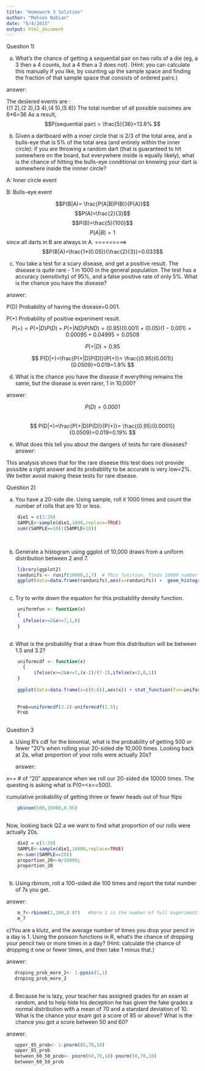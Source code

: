 ---
title: "Homework 3 Solution"
author: "Mohsen Nabian"
date: "6/4/2015"
output: html_document
---

Question 1)


a)  What's the chance of getting a sequential pair on two rolls of a die (eg, a 3 then a 4 counts, but a 4
    then a 3 does not). (Hint: you can calculate this manually if you like, by counting up the sample space
    and finding the fraction of that sample space that consists of ordered pairs.) 

  answer:

  The desiered events are :   
  {(1 2),(2 3),(3 4),(4 5),(5 6)}
  The total number of all possible oucomes are 6*6=36 
  As a result, 
 $$P(sequential pair) = \frac{5}{36}=13.8% $$
   
b)  Given a dartboard with a inner circle that is 2/3 of the total area, and a bulls-eye that is 5% of the
    total area (and entirely within the inner circle): if you are throwing a random dart (that is guaranteed
    to hit somewhere on the board, but everywhere inside is equally likely), what is the chance of hitting
    the bulls-eye conditional on knowing your dart is somewhere inside the innner circle?
  


A: Inner circle event
    
B: Bulls-eye event
  
$$P(B|A)= \frac{P(A|B)P(B)}{P(A)}$$
$$P(A)=\frac{2}{3}$$
$$P(B)=\frac{5}{100}$$
$$P(A|B)=1$$  since all darts in B are always in A. 
    =========>  $$P(B|A)=\frac{1*(0.05)}{\frac{2}{3}}=0.033$$
    
    
c)  You take a test for a scary disease, and get a positive result. The disease is quite rare - 1 in 1000 in the
    general population. The test has a accuracy (sensitivity) of 95%, and a false positive rate of only 5%.
    What is the chance you have the disease?

answer:

  P(D) Probability of having the disease=0.001.

   P(+) Probability of positive experiment result. 
   $$P(+) = P(+|D)P(D) + P(+|ND)P(ND)=(0.95)(0.001)+(0.05)(1-0.001)=0.00095+0.04995=0.0509$$
  
   $$P(+|D)=0.95$$
   
   $$ P(D|+)=\frac{P(+|D)P(D)}{P(+)}=  \frac{(0.95)(0.001)}{0.0509}=0.019=1.9% $$
   
d)  What is the chance you have the disease if everything remains the same, but the disease is even rarer, 1
    in 10,000?


answer:

   $$ P(D)=0.0001  $$   
   $$ P(D|+)=\frac{P(+|D)P(D)}{P(+)}= \frac{(0.95)(0.0001)}{0.0509}=0.019=0.19%   $$
   
e)  What does this tell you about the dangers of tests for rare diseases?
 answer:

This analysis shows that for the rare diseese this test does not provide possible a right answer and its probablilty to be accurate is very low<2%.
    We better avoid making these tests for rare disease.
    
    
    
    
    
    
    
Question 2)  

a)  You have a 20-side die. Using sample, roll it 1000 times and count the number of rolls that are 10 or
    less.

```{r}
    
    
    die1 = c(1:20)
    SAMPLE<-sample(die1,1000,replace=TRUE)
    sum((SAMPLE==10)|(SAMPLE<10))
    
    
```


b)  Generate a histogram using ggplot of 10,000 draws from a uniform distribution between 2 and 7.
```{r}
    
    library(ggplot2)
    randunifs <- runif(10000,2,7)  # This function, finds 10000 number between 2 and 7 with the uniform distribution.
    ggplot(data=data.frame(randunifs),aes(x=randunifs)) +  geom_histogram(aes(y=..density..)) +  xlim(0, 9) + ylab("density") + xlab("outcome")
    
```
c)   Try to write down the equation for this probability density function.

```{r}
    
    uniformfun <- function(x)
    {
      ifelse(x>=2&x<=7,1,0)
    }
    
```

d)  What is the probability that a draw from this distribution will be between 1.5 and 3.2?
```{r}
    
    uniformcdf <- function(x)
      {
          ifelse(x>=2&x<=7,(x-2)/(7-2),ifelse(x<2,0,1))
    }
    
    ggplot(data=data.frame(x=c(0:8)),aes(x)) + stat_function(fun=uniformcdf)
    
    
    Prob=uniformcdf(3.2)-uniformcdf(1.5);
    Prob
    
```    





Question 3

a)  Using R's cdf for the binomial, what is the probability of getting 500 or fewer "20"s when rolling your
    20-sided die 10,000 times. Looking back at 2a, what proportion of your rolls were actually 20s?
    
    answer:  

  x== # of "20" appearance when we roll our 20-sided die 10000 times. 
  The questing is asking what is P(0=<x<=500).
 
  cumulative probability of getting three or fewer heads out of four flips
 

```{r}
    pbinom(500,10000,0.05)
    
```
  
  
  Now, looking back Q2.a we want to find what proportion of our rolls were actually 20s.
  
  
```{r}
    
    die2 = c(1:20)
    SAMPLE<-sample(die1,10000,replace=TRUE)
    n<-sum((SAMPLE==20))
    proportion_20<-n/10000;
    proportion_20
    
```
  
  
b) Using rbinom, roll a 100-sided die 100 times and report the total number of 7s you get.

 answer:

```{r}
    m_7<-rbinom(1,100,0.07)   #here 1 is the number of full experiment. if 1 was 2, we had 200 experiments.
    m_7

```

c)You are a klutz, and the average number of times you drop your pencil in a day is 1. Using the poisson
functions in R, what's the chance of dropping your pencil two or more times in a day? (Hint: calculate
the chance of dropping it one or fewer times, and then take 1 minus that.)

 answer: 
 
```{r}
   
   droping_prob_more_2<- 1-ppois(1,1)
   droping_prob_more_2
   
```   

d)  Because he is lazy, your teacher has assigned grades for an exam at random, and to help hide his
    deception he has given the fake grades a normal distribution with a mean of 70 and a standard deviation
    of 10. What is the chance your exam got a score of 85 or above? What is the chance you got a score
    between 50 and 60?

answer:
```{r}
   upper_85_prob<- 1-pnorm(85,70,10)
   upper_85_prob
   between_60_50_prob<- pnorm(60,70,10)-pnorm(50,70,10)
   between_60_50_prob
```

